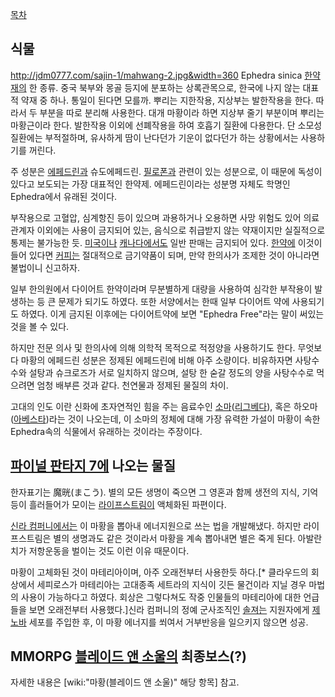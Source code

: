 [[목차]]

== 식물 ==
http://jdm0777.com/sajin-1/mahwang-2.jpg&width=360
Ephedra sinica
[[한약재]]의 한 종류. 중국 북부와 몽골 등지에 분포하는 상록관목으로, 한국에 나지 않는 대표적 약재 중 하나. 통일이 된다면 모를까. 뿌리는 지한작용, 지상부는 발한작용을 한다. 따라서 두 부분을 따로 분리해 사용한다. 대개 마황이라 하면 지상부 줄기 부분이며 뿌리는 마황근이라 한다. 발한작용 이외에 선폐작용을 하여 호흡기 질환에 다용한다. 단 소모성 질환에는 부적절하며, 유사하게 땀이 난다던가 기운이 없다던가 하는 상황에서는 사용하기를 꺼린다.

주 성분은 [[에페드린]]과 슈도에페드린. [[필로폰]]과 관련이 있는 성분으로, 이 때문에 독성이 있다고 보도되는 가장 대표적인 한약제. 에페드린이라는 성분명 자체도 학명인 Ephedra에서 유래된 것이다.

부작용으로 고혈압, 심계항진 등이 있으며 과용하거나 오용하면 사망 위험도 있어 의료 관계자 이외에는 사용이 금지되어 있는, 음식으로 취급받지 않는 약재이지만 실질적으로 통제는 불가능한 듯. [[미국]]이나 [[캐나다]]에서도 일반 판매는 금지되어 있다. [[한약]]에 이것이 들어 있다면 [[커피]]는 절대적으로 금기약품이 되며, 만약 한의사가 조제한 것이 아니라면 불법이니 신고하자.

일부 한의원에서 다이어트 한약이라며 무분별하게 대량을 사용하여 심각한 부작용이 발생하는 등 큰 문제가 되기도 하였다. 또한 서양에서는 한때 일부 다이어트 약에 사용되기도 하였다. 이게 금지된 이후에는 다이어트약에 보면 "Ephedra Free"라는 말이 써있는 것을 볼 수 있다.

하지만 전문 의사 및 한의사에 의해 의학적 목적으로 적정양을 사용하기도 한다. 무엇보다 마황의 에페드린 성분은 정제된 에페드린에 비해 아주 소량이다. 비유하자면 사탕수수와 설탕과 슈크로즈가 서로 일치하지 않으며, 설탕 한 숟갈 정도의 양을 사탕수수로 먹으려면 엄청 배부른 것과 같다. 천연물과 정제된 물질의 차이.

고대의 인도 이란 신화에 초자연적인 힘을 주는 음료수인 [[소마]]([[리그베다]]), 혹은 하오마([[아베스타]])라는 것이 나오는데, 이 소마의 정체에 대해 가장 유력한 가설이 마황이 속한 Ephedra속의 식물에서 유래하는 것이라는 주장이다.


== [[파이널 판타지 7]]에 나오는 물질 == 
한자표기는 魔晄(まこう). 별의 모든 생명이 죽으면 그 영혼과 함께 생전의 지식, 기억등이 흘러들어가 모이는 [[라이프스트림]]이 액체화된 파편이다.

[[신라 컴퍼니]]에서는 이 마황을 뽑아내 에너지원으로 쓰는 법을 개발해냈다. 하지만 라이프스트림은 별의 생명과도 같은 것이라서 마황을 계속 뽑아내면 별은 죽게 된다. 아발란치가 저항운동을 벌이는 것도 이런 이유 때문이다.

마황이 고체화된 것이 마테리아이며, 아주 오래전부터 사용한듯 하다.[* 클라우드의 회상에서 세피로스가 마테리아는 고대종족 세트라의 지식이 깃든 물건이라 지닐 경우 마법의 사용이 가능하다고 하였다. 회상은 그렇다쳐도 작중 인물들의 마테리아에 대한 언급들을 보면 오래전부터 사용했다.]신라 컴퍼니의 정예 군사조직인 [[솔져]]는 지원자에게 [[제노바]] 세포를 주입한 후, 이 마황 에너지를 쐬여서 거부반응을 일으키지 않으면 성공.

== MMORPG [[블레이드 앤 소울]]의 최종보스(?) ==

자세한 내용은 [wiki:"마황(블레이드 앤 소울)" 해당 항목] 참고.
